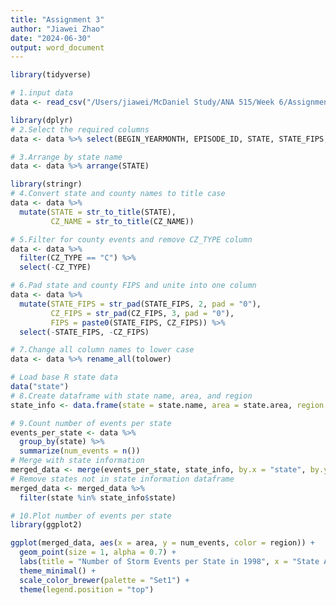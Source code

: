 ```yaml
---
title: "Assignment 3"
author: "Jiawei Zhao"
date: "2024-06-30"
output: word_document
---
```


```r
library(tidyverse)
```

```r
# 1.input data
data <- read_csv("/Users/jiawei/McDaniel Study/ANA 515/Week 6/Assignment 3/StormEvents_details-ftp_v1.0_d1998_c20220425.csv")
```

```r
library(dplyr)
# 2.Select the required columns
data <- data %>% select(BEGIN_YEARMONTH, EPISODE_ID, STATE, STATE_FIPS, CZ_NAME, CZ_TYPE, CZ_FIPS, EVENT_TYPE)
```


```r
# 3.Arrange by state name
data <- data %>% arrange(STATE)
```


```r
library(stringr)
# 4.Convert state and county names to title case
data <- data %>% 
  mutate(STATE = str_to_title(STATE),
         CZ_NAME = str_to_title(CZ_NAME))
```

```r
# 5.Filter for county events and remove CZ_TYPE column
data <- data %>% 
  filter(CZ_TYPE == "C") %>% 
  select(-CZ_TYPE)
```

```r
# 6.Pad state and county FIPS and unite into one column
data <- data %>% 
  mutate(STATE_FIPS = str_pad(STATE_FIPS, 2, pad = "0"),
         CZ_FIPS = str_pad(CZ_FIPS, 3, pad = "0"),
         FIPS = paste0(STATE_FIPS, CZ_FIPS)) %>% 
  select(-STATE_FIPS, -CZ_FIPS)
```

```r
# 7.Change all column names to lower case
data <- data %>% rename_all(tolower)
```

```r
# Load base R state data
data("state")
# 8.Create dataframe with state name, area, and region
state_info <- data.frame(state = state.name, area = state.area, region = state.region)
```

```r
# 9.Count number of events per state
events_per_state <- data %>% 
  group_by(state) %>% 
  summarize(num_events = n())
# Merge with state information
merged_data <- merge(events_per_state, state_info, by.x = "state", by.y = "state")
# Remove states not in state information dataframe
merged_data <- merged_data %>% 
  filter(state %in% state_info$state)
```

```r
# 10.Plot number of events per state
library(ggplot2)

ggplot(merged_data, aes(x = area, y = num_events, color = region)) +
  geom_point(size = 1, alpha = 0.7) +
  labs(title = "Number of Storm Events per State in 1998", x = "State Area", y = "Number of Events") +
  theme_minimal() +
  scale_color_brewer(palette = "Set1") +
  theme(legend.position = "top")

```
